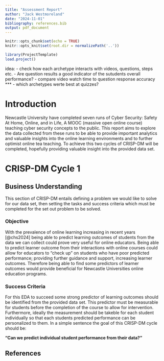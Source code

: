 ```yaml
---
title: "Assessment Report"
author: "Jack Westmoreland"
date: "2024-11-01"
bibliography: references.bib
output: pdf_document
---
```


```r
knitr::opts_chunk$set(echo = TRUE)
knitr::opts_knit$set(root.dir = normalizePath('..'))
```

```r
library(ProjectTemplate)
load.project()
```

idea: - check how each archetype interacts with videos, questions, steps etc. - Are question results a good indicator of the sutudents overall performance? - compare video watch time to question response accuracy \*\*\* - which archetypes werte best at quizzes?

# Introduction

Newcastle University have completed seven runs of Cyber Security: Safety At Home, Online, and in Life, A MOOC (massive open online course) teaching cyber security concepts to the public. This report aims to explore the data collected from these runs to be able to provide important analytics and valuable insights into the online learning environments and to further optimist online tea teaching. To achieve this two cycles of CRISP-DM will be completed, hopefully providing valuable insight into the provided data set.

# CRISP-DM Cycle 1

## Business Understanding

This section of CRISP-DM entails defining a problem we would like to solve for our data set, then setting the tasks and success criteria which must be completed for the set out problem to be solved.

### Objective

With the prevalence of online learning increasing in recent years [@chs2024] being able to predict learning outcomes of students from the data we can collect could prove very useful for online educators. Being able to predict learner outcome from their interactions with online courses could allow for educators to "check up" on students who have poor predicted performance; providing further guidance and support, increasing learner outcomes. Therefore being able to find some predictors of learner outcomes would provide beneficial for Newcastle Universities online education programs.

### Success Criteria

For this EDA to succeed some strong predictor of learning outcomes should be identified from the provided data set. This predictor must be measurable for students before the completion of the course to allow for intervention. Furthermore, ideally the measurement should be takeble for each student individually so that each students predicted performance can be personalized to them. In a simple sentence the goal of this CRISP-DM cycle should be:

**"Can we predict individual student performance from their data?"**

## References

